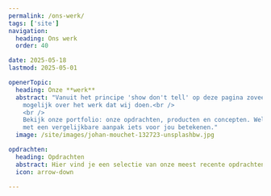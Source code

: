 ```yaml
---
permalink: /ons-werk/
tags: ['site']
navigation:
  heading: Ons werk
  order: 40

date: 2025-05-18
lastmod: 2025-05-01

openerTopic:
  heading: Onze **werk**
  abstract: "Vanuit het principe 'show don't tell' op deze pagina zoveel
    mogelijk over het werk dat wij doen.<br />
    <br />
    Bekijk onze portfolio: onze opdrachten, producten en concepten. Wellicht kunnen wij
    met een vergelijkbare aanpak iets voor jou betekenen."
  image: /site/images/johan-mouchet-132723-unsplashbw.jpg

opdrachten:
  heading: Opdrachten
  abstract: Hier vind je een selectie van onze meest recente opdrachten.
  icon: arrow-down

---
```



<Topic topic={props.opdrachten} variant="headline" />

<TopicList 
  className="s-grid u-grid-one-cols u-gap-xl"
  variant="featured"
  swapImage={true}
  topics={allWorkOpeners(props)}
/>
